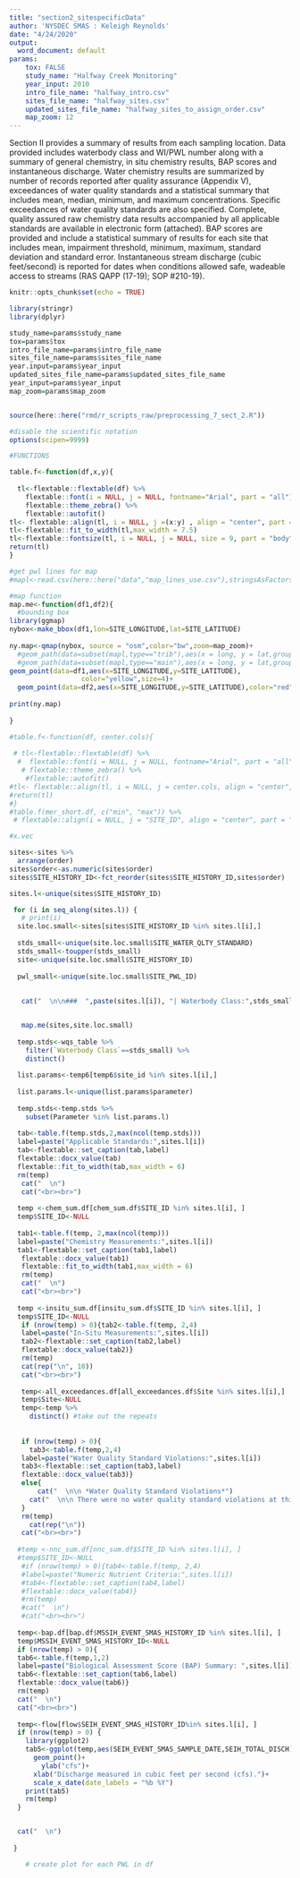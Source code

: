 ```yaml
---
title: "section2_sitespecificData"
author: 'NYSDEC SMAS : Keleigh Reynolds'
date: "4/24/2020"
output:
  word_document: default
params:
    tox: FALSE
    study_name: "Halfway Creek Monitoring"
    year_input: 2010
    intro_file_name: "halfway_intro.csv"
    sites_file_name: "halfway_sites.csv"
    updated_sites_file_name: "halfway_sites_to_assign_order.csv"
    map_zoom: 12     
---
```

Section II provides a summary of results from each sampling location. Data provided includes waterbody class and WI/PWL number along with a summary of general chemistry, in situ chemistry results, BAP scores and instantaneous discharge. Water chemistry results are summarized by number of records reported after quality assurance (Appendix V), exceedances of water quality standards and a statistical summary that includes mean, median, minimum, and maximum concentrations. Specific exceedances of water quality standards are also specified. Complete, quality assured raw chemistry data results accompanied by all applicable standards are available in electronic form (attached). BAP scores are provided and include a statistical summary of results for each site that includes mean, impairment threshold, minimum, maximum, standard deviation and standard error. Instantaneous stream discharge (cubic feet/second) is reported for dates when conditions allowed safe, wadeable access to streams (RAS QAPP (17-19); SOP #210-19).

```r
knitr::opts_chunk$set(echo = TRUE)

library(stringr)
library(dplyr)

study_name=params$study_name
tox=params$tox
intro_file_name=params$intro_file_name
sites_file_name=params$sites_file_name
year.input=params$year_input
updated_sites_file_name=params$updated_sites_file_name
year_input=params$year_input
map_zoom=params$map_zoom


source(here::here("rmd/r_scripts_raw/preprocessing_7_sect_2.R"))

#disable the scientific notation 
options(scipen=9999)

```


```r
#FUNCTIONS

table.f<-function(df,x,y){
 
  tl<-flextable::flextable(df) %>% 
    flextable::font(i = NULL, j = NULL, fontname="Arial", part = "all") %>% 
    flextable::theme_zebra() %>% 
    flextable::autofit()
tl<- flextable::align(tl, i = NULL, j =(x:y) , align = "center", part = "all")
tl<-flextable::fit_to_width(tl,max_width = 7.5)
tl<-flextable::fontsize(tl, i = NULL, j = NULL, size = 9, part = "body")
return(tl)
}

#get pwl lines for map
#mapl<-read.csv(here::here("data","map_lines_use.csv"),stringsAsFactors = FALSE)

#map function
map.me<-function(df1,df2){
  #bounding box
library(ggmap)
nybox<-make_bbox(df1,lon=SITE_LONGITUDE,lat=SITE_LATITUDE)
 
ny.map<-qmap(nybox, source = "osm",color="bw",zoom=map_zoom)+
  #geom_path(data=subset(mapl,type=="trib"),aes(x = long, y = lat,group=group),color="steelblue1",alpha=0.5,,na.rm=TRUE)+
  #geom_path(data=subset(mapl,type=="main"),aes(x = long, y = lat,group=group),color="slateblue3",size=0.9,,na.rm=TRUE)+
geom_point(data=df1,aes(x=SITE_LONGITUDE,y=SITE_LATITUDE),
                  color="yellow",size=4)+
  geom_point(data=df2,aes(x=SITE_LONGITUDE,y=SITE_LATITUDE),color="red",size=4)
  
print(ny.map)
  
}

#table.f<-function(df, center.cols){
 
 # tl<-flextable::flextable(df) %>% 
  #  flextable::font(i = NULL, j = NULL, fontname="Arial", part = "all") %>% 
   # flextable::theme_zebra() %>% 
    #flextable::autofit()
#tl<- flextable::align(tl, i = NULL, j = center.cols, align = "center", part = "all")
#return(tl)
#}
#table.f(mer_short.df, c("min", "max")) %>% 
 # flextable::align(i = NULL, j = "SITE_ID", align = "center", part = "all")

#x.vec
```

```r


sites<-sites %>% 
  arrange(order)
sites$order<-as.numeric(sites$order)
sites$SITE_HISTORY_ID<-fct_reorder(sites$SITE_HISTORY_ID,sites$order)

sites.l<-unique(sites$SITE_HISTORY_ID)

 for (i in seq_along(sites.l)) { 
   # print(i)
  site.loc.small<-sites[sites$SITE_HISTORY_ID %in% sites.l[i],]
   
  stds_small<-unique(site.loc.small$SITE_WATER_QLTY_STANDARD)
  stds_small<-toupper(stds_small)
  site<-unique(site.loc.small$SITE_HISTORY_ID)
  
  pwl_small<-unique(site.loc.small$SITE_PWL_ID)
  
   
   cat("  \n\n###  ",paste(sites.l[i]), "| Waterbody Class:",stds_small,"| PWL_ID:",pwl_small)


   map.me(sites,site.loc.small)
   
  temp.stds<-wqs_table %>% 
    filter(`Waterbody Class`==stds_small) %>% 
    distinct()
  
  list.params<-temp6[temp6$site_id %in% sites.l[i],]
  
  list.params.l<-unique(list.params$parameter)
  
  temp.stds<-temp.stds %>% 
    subset(Parameter %in% list.params.l)
  
  tab<-table.f(temp.stds,2,max(ncol(temp.stds)))
  label=paste("Applicable Standards:",sites.l[i])
  tab<-flextable::set_caption(tab,label)
  flextable::docx_value(tab)
  flextable::fit_to_width(tab,max_width = 6)
  rm(temp)
   cat("  \n")
   cat("<br><br>")
  
  temp <-chem_sum.df[chem_sum.df$SITE_ID %in% sites.l[i], ]
  temp$SITE_ID<-NULL
  
  tab1<-table.f(temp, 2,max(ncol(temp)))
  label=paste("Chemistry Measurements:",sites.l[i])
  tab1<-flextable::set_caption(tab1,label)
   flextable::docx_value(tab1)
   flextable::fit_to_width(tab1,max_width = 6)
   rm(temp)
   cat("  \n")
   cat("<br><br>")
   
  temp <-insitu_sum.df[insitu_sum.df$SITE_ID %in% sites.l[i], ]
  temp$SITE_ID<-NULL
   if (nrow(temp) > 0){tab2<-table.f(temp, 2,4)
   label=paste("In-Situ Measurements:",sites.l[i])
   tab2<-flextable::set_caption(tab2,label)
   flextable::docx_value(tab2)}
   rm(temp)
   cat(rep("\n", 10))
   cat("<br><br>")
   
   temp<-all_exceedances.df[all_exceedances.df$Site %in% sites.l[i],]
   temp$Site<-NULL
   temp<-temp %>% 
     distinct() #take out the repeats
   
 
   if (nrow(temp) > 0){   
     tab3<-table.f(temp,2,4)
   label=paste("Water Quality Standard Violations:",sites.l[i])
   tab3<-flextable::set_caption(tab3,label)
   flextable::docx_value(tab3)}
   else{
       cat("  \n\n *Water Quality Standard Violations*")
     cat("  \n\n There were no water quality standard violations at this site during the sampling period.")
   }
   rm(temp)
     cat(rep("\n"))
   cat("<br><br>")
   
  #temp <-nnc_sum.df[nnc_sum.df$SITE_ID %in% sites.l[i], ]
  #temp$SITE_ID<-NULL
   #if (nrow(temp) > 0){tab4<-table.f(temp, 2,4)
   #label=paste("Numeric Nutrient Criteria:",sites.l[i])
   #tab4<-flextable::set_caption(tab4,label)
   #flextable::docx_value(tab4)}
   #rm(temp)
   #cat("  \n")
   #cat("<br><br>")
  
  temp<-bap.df[bap.df$MSSIH_EVENT_SMAS_HISTORY_ID %in% sites.l[i], ]
  temp$MSSIH_EVENT_SMAS_HISTORY_ID<-NULL
  if (nrow(temp) > 0){
  tab6<-table.f(temp,1,2)
  label=paste("Biological Assessment Score (BAP) Summary: ",sites.l[i])
  tab6<-flextable::set_caption(tab6,label)
  flextable::docx_value(tab6)}
  rm(temp)
  cat("  \n")
  cat("<br><br>")
  
  temp<-flow[flow$SEIH_EVENT_SMAS_HISTORY_ID%in% sites.l[i], ]
  if (nrow(temp) > 0) {
    library(ggplot2)
    tab5<-ggplot(temp,aes(SEIH_EVENT_SMAS_SAMPLE_DATE,SEIH_TOTAL_DISCH)) +
      geom_point()+
        ylab("cfs")+
      xlab("Discharge measured in cubic feet per second (cfs).")+
      scale_x_date(date_labels = "%b %Y")
    print(tab5)
    rm(temp)
  }


  cat("  \n")
  
 }

    # create plot for each PWL in df 
    
```
